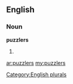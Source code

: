 ==English==

===Noun===
'''puzzlers'''

# {{plural of|[[puzzler]]}}

[[Category:English plurals]]

[[ar:puzzlers]]
[[my:puzzlers]]